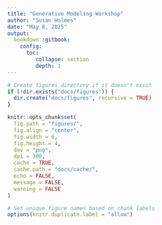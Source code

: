 ```yaml
---
title: "Generative Modeling Workshop"
author: "Susan Holmes"
date: "May 8, 2025"
output:
  bookdown::gitbook:
    config:
      toc:
         collapse: section
         depth: 1
---
```


```r
# Create figures directory if it doesn't exist
if (!dir.exists("docs/figures")) {
  dir.create("docs/figures", recursive = TRUE)
}

knitr::opts_chunk$set(
  fig.path = "figures/",
  fig.align = "center",
  fig.width = 6,
  fig.height = 4,
  dev = "png",
  dpi = 300,
  cache = TRUE,
  cache.path = "docs/cache/",
  echo = FALSE,
  message = FALSE,
  warning = FALSE
)

# Set unique figure names based on chunk labels
options(knitr.duplicate.label = "allow")
```
